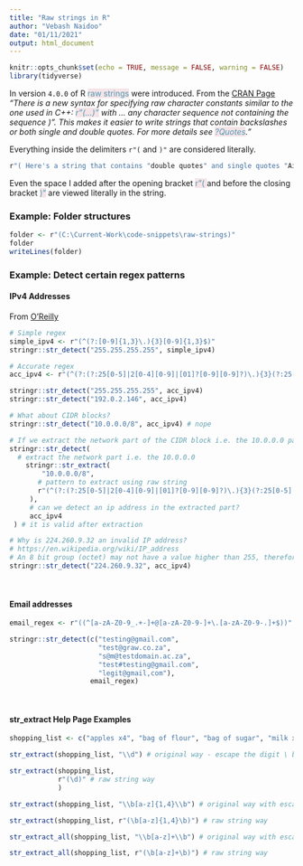 ```yaml
---
title: "Raw strings in R"
author: "Vebash Naidoo"
date: "01/11/2021"
output: html_document
---
```


```r
knitr::opts_chunk$set(echo = TRUE, message = FALSE, warning = FALSE)
library(tidyverse)
```


In version `4.0.0` of R <span style="color: #5196b4;background-color:#f4e4e7">raw strings</span> were introduced. From the [CRAN Page](https://cran.r-project.org/doc/manuals/r-release/NEWS.html) <em>"There is a new syntax for specifying raw character constants similar to the one used in C++: <span style="color: #5196b4;background-color:#f4e4e7">r"(...)"</span> with ... any character sequence not containing the sequence )". This makes it easier to write strings that contain backslashes or both single and double quotes. For more details see <span style="color: #5196b4;background-color:#f4e4e7">?Quotes</span>."</em>

Everything inside the delimiters `r"(` and `)"` are considered literally.

```r
r"( Here's a string that contains "double quotes" and single quotes "Ain't that nifty" )"
```

Even the space I added after the opening bracket <span style="color: #5196b4;background-color:#f4e4e7">r"( </span> and before the closing bracket <span style="color: #5196b4;background-color:#f4e4e7"> )"</span>  are viewed literally in the string.

### Example: Folder structures

```r
folder <- r"(C:\Current-Work\code-snippets\raw-strings)"
folder
writeLines(folder)
```

### Example: Detect certain regex patterns

#### IPv4 Addresses

From [O'Reilly](https://www.oreilly.com/library/view/regular-expressions-cookbook/9780596802837/ch07s16.html)

```r
# Simple regex
simple_ipv4 <- r"(^(?:[0-9]{1,3}\.){3}[0-9]{1,3}$)"
stringr::str_detect("255.255.255.255", simple_ipv4)

# Accurate regex
acc_ipv4 <- r"(^(?:(?:25[0-5]|2[0-4][0-9]|[01]?[0-9][0-9]?)\.){3}(?:25[0-5]|2[0-4][0-9]|[01]?[0-9][0-9]?)$)"

stringr::str_detect("255.255.255.255", acc_ipv4)
stringr::str_detect("192.0.2.146", acc_ipv4)

# What about CIDR blocks?
stringr::str_detect("10.0.0.0/8", acc_ipv4) # nope

# If we extract the network part of the CIDR block i.e. the 10.0.0.0 part?
stringr::str_detect(
  # extract the network part i.e. the 10.0.0.0
    stringr::str_extract(
        "10.0.0.0/8",
       # pattern to extract using raw string
       r"(^(?:(?:25[0-5]|2[0-4][0-9]|[01]?[0-9][0-9]?)\.){3}(?:25[0-5]|2[0-4][0-9]|[01]?[0-9][0-9]?))"
     ),
     # can we detect an ip address in the extracted part?
     acc_ipv4
 ) # it is valid after extraction

# Why is 224.260.9.32 an invalid IP address?
# https://en.wikipedia.org/wiki/IP_address
# An 8 bit group (octet) may not have a value higher than 255, therefore 260 is not a valid number.
stringr::str_detect("224.260.9.32", acc_ipv4)
```

<br>

#### Email addresses

```r

email_regex <- r"((^[a-zA-Z0-9_.+-]+@[a-zA-Z0-9-]+\.[a-zA-Z0-9-.]+$))"

stringr::str_detect(c("testing@gmail.com",
                      "test@graw.co.za",
                      "s@m@testdomain.ac.za",
                      "test#testing@gmail.com",
                      "legit@gmail,com"),
                    email_regex)
```

<br>

#### str_extract Help Page Examples

```r
shopping_list <- c("apples x4", "bag of flour", "bag of sugar", "milk x2")

str_extract(shopping_list, "\\d") # original way - escape the digit \ by using \\d

str_extract(shopping_list, 
            r"(\d)" # raw string way
            )

str_extract(shopping_list, "\\b[a-z]{1,4}\\b") # original way with escape

str_extract(shopping_list, r"(\b[a-z]{1,4}\b)") # raw string way

str_extract_all(shopping_list, "\\b[a-z]+\\b") # original way with escape

str_extract_all(shopping_list, r"(\b[a-z]+\b)") # raw string way
```

